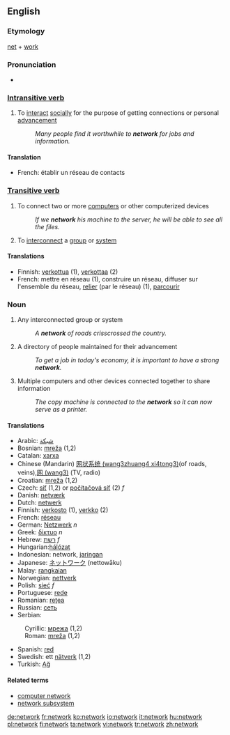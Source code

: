 {{wikipedia}}
==English==

===Etymology===
[[net]] + [[work]]

===Pronunciation===
*{{audio|en-us-network.ogg|Audio (US)}}


===[[Intransitive verb]]===
{{en-verb|network|ing}}
# To [[interact]] [[social]]ly for the purpose of getting connections or personal [[advance]]ment
#:''Many people find it worthwhile to '''network''' for jobs and information.''

====Translation====
*French: établir un réseau de contacts

===[[Transitive verb]]===
{{en-verb|network|ing}}
# To connect two or more [[computer]]s or other computerized devices
#:''If we '''network''' his machine to the server, he will be able to see all the files.''
# To [[interconnect]] a [[group]] or [[system]]

====Translations====
*Finnish: [[verkottua]] (1), [[verkottaa]] (2)
*French: mettre en réseau (1), construire un réseau, diffuser sur l'ensemble du réseau, [[relier]] (par le réseau) (1), [[parcourir]]

===Noun===
{{en-noun}}
# Any interconnected group or system
#:''A '''network''' of roads crisscrossed the country.''
# A directory of people maintained for their advancement
#:''To get a job in today's economy, it is important to have a strong '''network'''.''
# Multiple computers and other devices connected together to share information
#:''The copy machine is connected to the '''network''' so it can now serve as a printer.''

====Translations====
*Arabic: [[شبكة]]
*Bosnian: [[mreža#Bosnian|mreža]] {{f}} (1,2)
*Catalan: [[xarxa]]
*Chinese (Mandarin) [[网状系统 (wang3zhuang4 xi4tong3)]](of roads, veins),[[网 (wang3)]] (TV, radio)
*Croatian: [[mreža#Croatian|mreža]] {{f}} (1,2)
*Czech: [[síť]] (1,2) or [[počítačová síť]] (2) ''f''
*Danish: [[netværk]]
*Dutch: [[netwerk]]
*Finnish: [[verkosto]] (1), [[verkko]] (2)
*French: [[réseau]]
*German: [[Netzwerk]] ''n''
*Greek: [[δίκτυο]] ''n''
*Hebrew: [[רשת]] ''f''
*Hungarian:[[hálózat]]
*Indonesian: network, [[jaring]]an
*Japanese: [[ネットワーク]] (nettowāku)
*Malay: [[rangkai]]an
*Norwegian: [[nettverk]]
*Polish: [[sieć]] ''f''
*Portuguese: [[rede]]
*Romanian: [[reţea]] {{f}}
*Russian: [[сеть]]
*Serbian:
:Cyrillic: [[мрежа#Serbian|мрежа]] {{f}} (1,2)
:Roman: [[mreža#Serbian|mreža]] {{f}} (1,2)
*Spanish: [[red#Spanish|red]]
*Swedish: ett [[nätverk]] (1,2)
*Turkish: [[Ağ]]

====Related terms====
*[[computer network]]
*[[network subsystem]]

[[de:network]]
[[fr:network]]
[[ko:network]]
[[io:network]]
[[it:network]]
[[hu:network]]
[[pl:network]]
[[fi:network]]
[[ta:network]]
[[vi:network]]
[[tr:network]]
[[zh:network]]